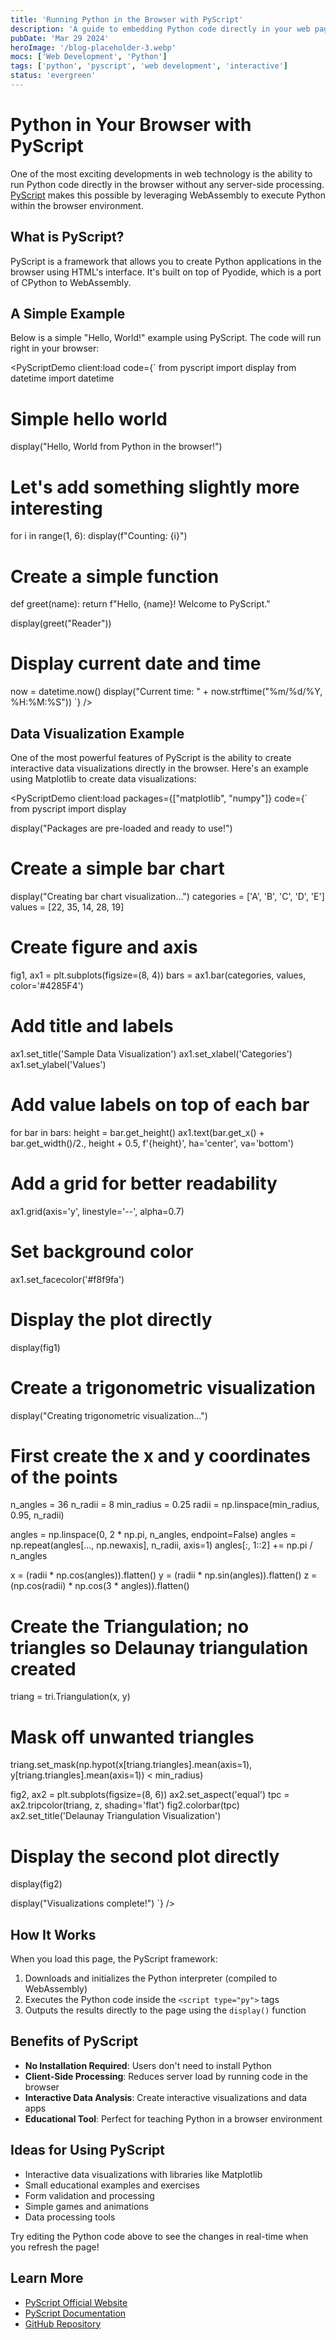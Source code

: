 ```yaml
---
title: 'Running Python in the Browser with PyScript'
description: 'A guide to embedding Python code directly in your web pages'
pubDate: 'Mar 29 2024'
heroImage: '/blog-placeholder-3.webp'
mocs: ['Web Development', 'Python']
tags: ['python', 'pyscript', 'web development', 'interactive']
status: 'evergreen'
---
```



# Python in Your Browser with PyScript

One of the most exciting developments in web technology is the ability to run Python code directly in the browser without any server-side processing. [PyScript](https://pyscript.net/) makes this possible by leveraging WebAssembly to execute Python within the browser environment.

## What is PyScript?

PyScript is a framework that allows you to create Python applications in the browser using HTML's interface. It's built on top of Pyodide, which is a port of CPython to WebAssembly.

## A Simple Example

Below is a simple "Hello, World!" example using PyScript. The code will run right in your browser:

<PyScriptDemo client:load code={`
from pyscript import display
from datetime import datetime

# Simple hello world
display("Hello, World from Python in the browser!")

# Let's add something slightly more interesting
for i in range(1, 6):
    display(f"Counting: {i}")

# Create a simple function
def greet(name):
    return f"Hello, {name}! Welcome to PyScript."

display(greet("Reader"))

# Display current date and time
now = datetime.now()
display("Current time: " + now.strftime("%m/%d/%Y, %H:%M:%S"))
`} />

## Data Visualization Example

One of the most powerful features of PyScript is the ability to create interactive data visualizations directly in the browser. Here's an example using Matplotlib to create data visualizations:

<PyScriptDemo 
  client:load 
  packages={["matplotlib", "numpy"]}
  code={`
from pyscript import display

display("Packages are pre-loaded and ready to use!")

# Create a simple bar chart
display("Creating bar chart visualization...")
categories = ['A', 'B', 'C', 'D', 'E']
values = [22, 35, 14, 28, 19]

# Create figure and axis
fig1, ax1 = plt.subplots(figsize=(8, 4))
bars = ax1.bar(categories, values, color='#4285F4')

# Add title and labels
ax1.set_title('Sample Data Visualization')
ax1.set_xlabel('Categories')
ax1.set_ylabel('Values')

# Add value labels on top of each bar
for bar in bars:
    height = bar.get_height()
    ax1.text(bar.get_x() + bar.get_width()/2., height + 0.5,
             f'{height}', ha='center', va='bottom')

# Add a grid for better readability
ax1.grid(axis='y', linestyle='--', alpha=0.7)

# Set background color
ax1.set_facecolor('#f8f9fa')

# Display the plot directly
display(fig1)

# Create a trigonometric visualization
display("Creating trigonometric visualization...")

# First create the x and y coordinates of the points
n_angles = 36
n_radii = 8
min_radius = 0.25
radii = np.linspace(min_radius, 0.95, n_radii)

angles = np.linspace(0, 2 * np.pi, n_angles, endpoint=False)
angles = np.repeat(angles[..., np.newaxis], n_radii, axis=1)
angles[:, 1::2] += np.pi / n_angles

x = (radii * np.cos(angles)).flatten()
y = (radii * np.sin(angles)).flatten()
z = (np.cos(radii) * np.cos(3 * angles)).flatten()

# Create the Triangulation; no triangles so Delaunay triangulation created
triang = tri.Triangulation(x, y)

# Mask off unwanted triangles
triang.set_mask(np.hypot(x[triang.triangles].mean(axis=1),
                        y[triang.triangles].mean(axis=1))
                < min_radius)

fig2, ax2 = plt.subplots(figsize=(8, 6))
ax2.set_aspect('equal')
tpc = ax2.tripcolor(triang, z, shading='flat')
fig2.colorbar(tpc)
ax2.set_title('Delaunay Triangulation Visualization')

# Display the second plot directly
display(fig2)

display("Visualizations complete!")
`} />

## How It Works

When you load this page, the PyScript framework:

1. Downloads and initializes the Python interpreter (compiled to WebAssembly)
2. Executes the Python code inside the `<script type="py">` tags
3. Outputs the results directly to the page using the `display()` function

## Benefits of PyScript

- **No Installation Required**: Users don't need to install Python
- **Client-Side Processing**: Reduces server load by running code in the browser
- **Interactive Data Analysis**: Create interactive visualizations and data apps
- **Educational Tool**: Perfect for teaching Python in a browser environment

## Ideas for Using PyScript

- Interactive data visualizations with libraries like Matplotlib
- Small educational examples and exercises
- Form validation and processing
- Simple games and animations
- Data processing tools

Try editing the Python code above to see the changes in real-time when you refresh the page!

## Learn More

- [PyScript Official Website](https://pyscript.net/)
- [PyScript Documentation](https://docs.pyscript.net/)
- [GitHub Repository](https://github.com/pyscript/pyscript) 